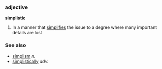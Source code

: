 === adjective ===
'''simplistic'''
# In a manner that [[simplifies]] the issue to a degree where many important details are lost

=== See also ===
* [[simplism]] ''n.''
* [[simplistically]] ''adv.''
